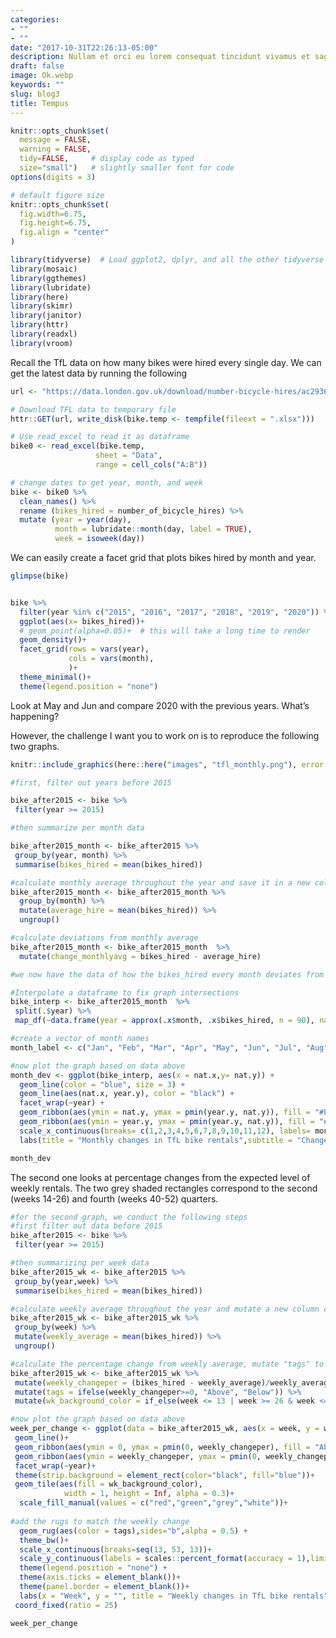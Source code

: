 ```yaml
---
categories:
- ""
- ""
date: "2017-10-31T22:26:13-05:00"
description: Nullam et orci eu lorem consequat tincidunt vivamus et sagittis magna sed nunc rhoncus condimentum sem. In efficitur ligula tate urna. Maecenas massa sed magna lacinia magna pellentesque lorem ipsum dolor. Nullam et orci eu lorem consequat tincidunt. Vivamus et sagittis tempus.
draft: false
image: Ok.webp
keywords: ""
slug: blog3
title: Tempus
---
```



```r
knitr::opts_chunk$set(
  message = FALSE, 
  warning = FALSE, 
  tidy=FALSE,     # display code as typed
  size="small")   # slightly smaller font for code
options(digits = 3)

# default figure size
knitr::opts_chunk$set(
  fig.width=6.75, 
  fig.height=6.75,
  fig.align = "center"
)
```


```r
library(tidyverse)  # Load ggplot2, dplyr, and all the other tidyverse packages
library(mosaic)
library(ggthemes)
library(lubridate)
library(here)
library(skimr)
library(janitor)
library(httr)
library(readxl)
library(vroom)
```
Recall the TfL data on how many bikes were hired every single day. We can get the latest data by running the following

```r
url <- "https://data.london.gov.uk/download/number-bicycle-hires/ac29363e-e0cb-47cc-a97a-e216d900a6b0/tfl-daily-cycle-hires.xlsx"

# Download TFL data to temporary file
httr::GET(url, write_disk(bike.temp <- tempfile(fileext = ".xlsx")))

# Use read_excel to read it as dataframe
bike0 <- read_excel(bike.temp,
                   sheet = "Data",
                   range = cell_cols("A:B"))

# change dates to get year, month, and week
bike <- bike0 %>% 
  clean_names() %>% 
  rename (bikes_hired = number_of_bicycle_hires) %>% 
  mutate (year = year(day),
          month = lubridate::month(day, label = TRUE),
          week = isoweek(day))

```



We can easily create a facet grid that plots bikes hired by month and year.

```r

glimpse(bike)


bike %>% 
  filter(year %in% c("2015", "2016", "2017", "2018", "2019", "2020")) %>% 
  ggplot(aes(x= bikes_hired))+
  # geom_point(alpha=0.05)+  # this will take a long time to render
  geom_density()+
  facet_grid(rows = vars(year),
             cols = vars(month), 
             )+
  theme_minimal()+
  theme(legend.position = "none")

```

Look at May and Jun and compare 2020 with the previous years. What's happening?

However, the challenge I want you to work on is to reproduce the following two graphs.

```r
knitr::include_graphics(here::here("images", "tfl_monthly.png"), error = FALSE)

#first, filter out years before 2015

bike_after2015 <- bike %>% 
 filter(year >= 2015)

#then summarize per month data

bike_after2015_month <- bike_after2015 %>%
 group_by(year, month) %>%
 summarise(bikes_hired = mean(bikes_hired))

#calculate monthly average throughout the year and save it in a new column called avg_hire
bike_after2015_month <- bike_after2015_month %>% 
  group_by(month) %>% 
  mutate(average_hire = mean(bikes_hired)) %>% 
  ungroup()

#calculate deviations from monthly average
bike_after2015_month <- bike_after2015_month  %>% 
  mutate(change_monthlyavg = bikes_hired - average_hire)

#we now have the data of how the bikes_hired every month deviates from the monthly average, saying the blue line in the first graph, and we need to use geom_ribbon() to present the data  

#Interpolate a dataframe to fix graph intersections
bike_interp <- bike_after2015_month  %>% 
 split(.$year) %>% 
 map_df(~data.frame(year = approx(.x$month, .x$bikes_hired, n = 90), nat = approx(.x$month, .x$average_hire, n = 90), year = .x$year[1], month = .x$month[1]))

#create a vector of month names
month_label <- c("Jan", "Feb", "Mar", "Apr", "May", "Jun", "Jul", "Aug", "Sep", "Oct", "Nov", "Dec")

#now plot the graph based on data above
month_dev <- ggplot(bike_interp, aes(x = nat.x,y= nat.y)) + 
  geom_line(color = "blue", size = 3) +
  geom_line(aes(nat.x, year.y), color = "black") +
  facet_wrap(~year) +
  geom_ribbon(aes(ymin = nat.y, ymax = pmin(year.y, nat.y)), fill = "#EAB5B7" , alpha = 0.5) +
  geom_ribbon(aes(ymin = year.y, ymax = pmin(year.y, nat.y)), fill = "#CBECCE", alpha = 0.5) +
  scale_x_continuous(breaks= c(1,2,3,4,5,6,7,8,9,10,11,12), labels= month_label) +
  labs(title = "Monthly changes in TfL bike rentals",subtitle = "Change from monthly average shown in blue and calculated between 2015-2019", caption = "Source: TfL, London Data Store", y = "Bike rentals", x = "")

month_dev

```

The second one looks at percentage changes from the expected level of weekly rentals. The two grey shaded rectangles correspond to the second (weeks 14-26) and fourth (weeks 40-52) quarters.

```r

#for the second graph, we conduct the following steps
#first filter out data before 2015
bike_after2015 <- bike %>% 
 filter(year >= 2015)

#then summarizing per week data
bike_after2015_wk <- bike_after2015 %>%
 group_by(year,week) %>%
 summarise(bikes_hired = mean(bikes_hired))

#calculate weekly average throughout the year and mutate a new column called avg_hire_wk
bike_after2015_wk <- bike_after2015_wk %>%
 group_by(week) %>%
 mutate(weekly_average = mean(bikes_hired)) %>%
 ungroup()

#calculate the percentage change from weekly average, mutate "tags" to add different colors depending on whether the change is positive or negative as compared to expected level, and make "wk_background_color" to add color to the background
bike_after2015_wk <- bike_after2015_wk %>%
 mutate(weekly_changeper = (bikes_hired - weekly_average)/weekly_average)%>%
 mutate(tags = ifelse(weekly_changeper>=0, "Above", "Below")) %>% 
 mutate(wk_background_color = if_else(week <= 13 | week >= 26 & week <=39, "white", "grey"))

#now plot the graph based on data above
week_per_change <- ggplot(data = bike_after2015_wk, aes(x = week, y = weekly_changeper)) +  
 geom_line()+
 geom_ribbon(aes(ymin = 0, ymax = pmin(0, weekly_changeper), fill = "Above"), alpha = 0.5) + 
 geom_ribbon(aes(ymin = weekly_changeper, ymax = pmin(0, weekly_changeper), fill = "Below"), alpha = 0.5)+
 facet_wrap(~year)+
 theme(strip.background = element_rect(color="black", fill="blue"))+
 geom_tile(aes(fill = wk_background_color),
            width = 1, height = Inf, alpha = 0.3)+ 
  scale_fill_manual(values = c("red","green","grey","white"))+
  
#add the rugs to match the weekly change 
  geom_rug(aes(color = tags),sides="b",alpha = 0.5) +
  theme_bw()+
  scale_x_continuous(breaks=seq(13, 53, 13))+
  scale_y_continuous(labels = scales::percent_format(accuracy = 1),limits = c(-0.6,0.6)) + 
  theme(legend.position = "none") + 
  theme(axis.ticks = element_blank())+
  theme(panel.border = element_blank())+
  labs(x = "Week", y = "", title = "Weekly changes in TfL bike rentals", subtitle = "% change from weekly averages calculated between 2015-2019", caption = "Source: TfL, London Data Store")+
 coord_fixed(ratio = 25)

week_per_change

```
